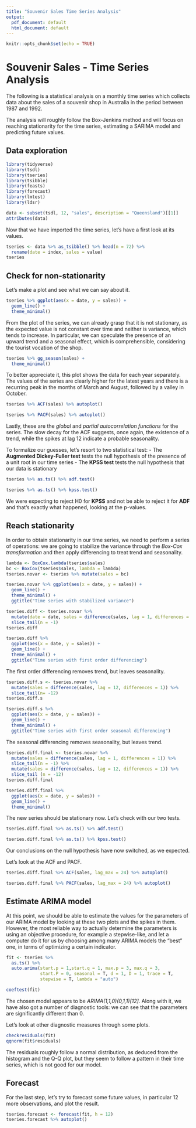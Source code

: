 ```yaml
---
title: "Souvenir Sales Time Series Analysis"
output:
  pdf_document: default
  html_document: default
---
```


```r
knitr::opts_chunk$set(echo = TRUE)
```

# Souvenir Sales - Time Series Analysis

The following is a statistical analysis on a monthly time series which collects data about the sales of a souvenir shop in Australia in the period between 1987 and 1992.

The analysis will roughly follow the Box-Jenkins method and will focus on reaching stationarity for the time series, estimating a SARIMA model and predicting future values.

## Data exploration

```r
library(tidyverse)
library(tsdl)
library(tseries)
library(tsibble)
library(feasts)
library(forecast)
library(lmtest)
library(ldsr)
```

```r
data <- subset(tsdl, 12, "sales", description = "Queensland")[[1]]
attributes(data)
```

Now that we have imported the time series, let's have a first look at its values.

```r
tseries <- data %>% as_tsibble() %>% head(n = 72) %>%
  rename(date = index, sales = value)
tseries
```

## Check for non-stationarity

Let's make a plot and see what we can say about it.

```r
tseries %>% ggplot(aes(x = date, y = sales)) +
  geom_line() +
  theme_minimal()
```

From the plot of the series, we can already grasp that it is not stationary, as the expected value is not constant over time and neither is variance, which tends to increase. In particular, we can speculate the presence of an upward trend and a seasonal effect, which is comprehensible, considering the tourist vocation of the shop.

```r
tseries %>% gg_season(sales) +
  theme_minimal()
```

To better appreciate it, this plot shows the data for each year separately. The values of the series are clearly higher for the latest years and there is a recurring peak in the months of March and August, followed by a valley in October.

```r
tseries %>% ACF(sales) %>% autoplot()
```

```r
tseries %>% PACF(sales) %>% autoplot()
```

Lastly, these are the *global* and *partial autocorrelation functions* for the series. The slow decay for the ACF suggests, once again, the existence of a trend, while the spikes at lag 12 indicate a probable seasonality.

To formalize our guesses, let's resort to two statistical test:
- The **Augmented Dickey-Fuller test** tests the null hypothesis of the presence of a unit root in our time series
- The **KPSS test** tests the null hypothesis that our data is stationary

```r
tseries %>% as.ts() %>% adf.test()
```

```r
tseries %>% as.ts() %>% kpss.test()
```

We were expecting to reject H0 for **KPSS** and not be able to reject it for **ADF** and that's exactly what happened, looking at the p-values.

## Reach stationarity

In order to obtain stationarity in our time series, we need to perform a series of operations: we are going to stabilize the variance through the *Box-Cox transformation* and then apply differencing to treat trend and seasonality.

```r
lambda <- BoxCox.lambda(tseries$sales)
bc <- BoxCox(tseries$sales, lambda = lambda)
tseries.novar <- tseries %>% mutate(sales = bc)
```

```r
tseries.novar %>% ggplot(aes(x = date, y = sales)) +
  geom_line() +
  theme_minimal() +
  ggtitle("Time series with stabilized variance")
```

```r
tseries.diff <- tseries.novar %>%
  mutate(date = date, sales = difference(sales, lag = 1, differences = 1)) %>%
  slice_tail(n = -1)
tseries.diff
```

```r
tseries.diff %>%
  ggplot(aes(x = date, y = sales)) +
  geom_line() +
  theme_minimal() +
  ggtitle("Time series with first order differencing")
```

The first order differencing removes trend, but leaves seasonality.

```r
tseries.diff.s <- tseries.novar %>%
  mutate(sales = difference(sales, lag = 12, differences = 1)) %>%
  slice_tail(n= -12)
tseries.diff.s
```

```r
tseries.diff.s %>%
  ggplot(aes(x = date, y = sales)) +
  geom_line() +
  theme_minimal() +
  ggtitle("Time series with first order seasonal differencing")
```

The seasonal differencing removes seasonality, but leaves trend.

```r
tseries.diff.final <- tseries.novar %>%
  mutate(sales = difference(sales, lag = 1, differences = 1)) %>%
  slice_tail(n = -1) %>%
  mutate(sales = difference(sales, lag = 12, differences = 1)) %>%
  slice_tail (n = -12)
tseries.diff.final
```

```r
tseries.diff.final %>%
  ggplot(aes(x = date, y = sales)) +
  geom_line() +
  theme_minimal()
```

The new series should be stationary now. Let's check with our two tests.

```r
tseries.diff.final %>% as.ts() %>% adf.test()
```

```r
tseries.diff.final %>% as.ts() %>% kpss.test()
```

Our conclusions on the null hypothesis have now switched, as we expected.

Let's look at the ACF and PACF.

```r
tseries.diff.final %>% ACF(sales, lag_max = 24) %>% autoplot()
```

```r
tseries.diff.final %>% PACF(sales, lag_max = 24) %>% autoplot()
```

## Estimate ARIMA model

At this point, we should be able to estimate the values for the parameters of our ARIMA model by looking at these two plots and the spikes in them. However, the most reliable way to actually determine the parameters is using an objective procedure, for example a stepwise-like, and let a computer do it for us by choosing among many ARIMA models the "best" one, in terms of optimizing a certain indicator.

```r
fit <- tseries %>%
  as.ts() %>%
  auto.arima(start.p = 1,start.q = 1, max.p = 3, max.q = 3,
             start.P = 0, seasonal = T, d = 1, D = 1, trace = T,
             stepwise = T, lambda = "auto")
```

```r
coeftest(fit)
```

The chosen model appears to be *ARIMA(1,1,0)(0,1,1)[12]*. Along with it, we have also got a number of diagnostic tools: we can see that the parameters are significantly different than 0.

Let's look at other diagnostic measures through some plots.

```r
checkresiduals(fit)
qqnorm(fit$residuals)
```

The residuals roughly follow a normal distribution, as deduced from the histogram and the Q-Q plot, but they seem to follow a pattern in their time series, which is not good for our model.

## Forecast

For the last step, let's try to forecast some future values, in particular 12 more observations, and plot the result.

```r
tseries.forecast <- forecast(fit, h = 12)
tseries.forecast %>% autoplot()
```
